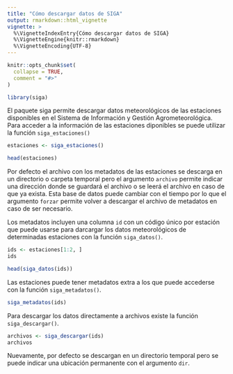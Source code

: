 ```yaml
---
title: "Cómo descargar datos de SIGA"
output: rmarkdown::html_vignette
vignette: >
  %\VignetteIndexEntry{Cómo descargar datos de SIGA}
  %\VignetteEngine{knitr::rmarkdown}
  %\VignetteEncoding{UTF-8}
---
```


```r
knitr::opts_chunk$set(
  collapse = TRUE,
  comment = "#>"
)
```

```r
library(siga)
```

El paquete siga permite descargar datos meteorológicos de las estaciones disponibles en el Sistema de Información y Gestión Agrometeorológica. Para acceder a la información de las estaciones diponibles se puede utilizar la función `siga_estaciones()`

```r
estaciones <- siga_estaciones()

head(estaciones)
```
Por defecto el archivo con los metadatos de las estaciones se descarga en un directorio o carpeta temporal pero el argumento `archivo` permite indicar una dirección donde se guardará el archivo o se leerá el archivo en caso de que ya exista. Esta base de datos puede cambiar con el tiempo por lo que el argumento `forzar` permite volver a descargar el archivo de metadatos en caso de ser necesario. 

Los metadatos incluyen una columna `id` con un código único por estación que puede usarse para darcargar los datos meteorológicos de determinadas estaciones con la función `siga_datos()`. 

```r
ids <- estaciones[1:2, ]
ids
```

```r
head(siga_datos(ids))
```

Las estaciones puede tener metadatos extra a los que puede accederse con la función `siga_metadatos()`.

```r
siga_metadatos(ids)
```

Para descargar los datos directamente a archivos existe la función `siga_descargar()`.

```r
archivos <- siga_descargar(ids)
archivos
```

Nuevamente, por defecto se descargan en un directorio temporal pero se puede indicar una ubicación permanente con el argumento `dir`.
